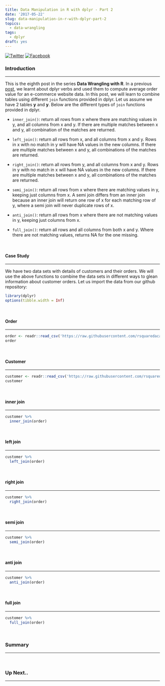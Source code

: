 ```yaml
---
title: Data Manipulation in R with dplyr - Part 2
date: '2017-05-22'
slug: data-manipulation-in-r-with-dplyr-part-2
topics:
  - data-wrangling
tags:
  - dplyr
draft: yes
---
```


[![Twitter](http://i.imgur.com/tXSoThF.png)](https://twitter.com/login?redirect_after_login=%2Fhome%3Fstatus)
[![Facebook](http://i.imgur.com/P3YfQoD.png)](https://www.facebook.com/sharer/sharer.php?u=)

### Introduction

<hr>

This is the eighth post in the series **Data Wrangling with R**. In a previous [post](http://www.rsquaredacademy.com/blog/post/data-manipulation-in-r-with-dplyr-part-1/), we learnt about dplyr verbs and used them to compute average order value for an e-commerce website data. In this post, we will learn to combine tables using different `join` functions provided in dplyr. Let us assume we have 2 tables **y** and **y**. Below are the different types of `join` functions provided in dplyr.


- `inner_join()`: return all rows from x where there are matching values in y, and all columns from x and y. If there are multiple matches between x and y, all combination of the matches are returned.

- `left_join()`: return all rows from x, and all columns from x and y. Rows in x with no match in y will have NA values in the new columns. If there are multiple matches between x and y, all combinations of the matches are returned.

- `right_join()`: return all rows from y, and all columns from x and y. Rows in y with no match in x will have NA values in the new columns. If there are multiple matches between x and y, all combinations of the matches are returned.

- `semi_join()`: return all rows from x where there are matching values in y, keeping just columns from x. A semi join differs from an inner join because an inner join will return one row of x for each matching row of y, where a semi join will never duplicate rows of x.

- `anti_join()`: return all rows from x where there are not matching values in y, keeping just columns from x.

- `full_join()`: return all rows and all columns from both x and y. Where there are not matching values, returns NA for the one missing.

<br>

#### Case Study

<hr>

We have two data sets with details of customers and their orders. We will use the above functions to combine the data sets in different ways to glean information about customer orders. Let us import the data from our github repository:


```r
library(dplyr)
options(tibble.width = Inf)
```

<br>

#### Order

<hr>

```r
order <- readr::read_csv('https://raw.githubusercontent.com/rsquaredacademy/datasets/master/order.csv')
order
```

<br>

#### Customer

<hr>

```r
customer <- readr::read_csv('https://raw.githubusercontent.com/rsquaredacademy/datasets/master/customer.csv')
customer
```

<br>

#### inner join

<hr>

```r
customer %>%
  inner_join(order)
```

<br>

#### left join

<hr>

```r
customer %>%
  left_join(order)
```

<br>

#### right join

<hr>

```r
customer %>%
  right_join(order)
```

<br>

#### semi join

<hr>

```r
customer %>%
  semi_join(order)
```

<br>

#### anti join

<hr>

```r
customer %>%
  anti_join(order)
```

<br>

#### full join

<hr>

```r
customer %>%
  full_join(order)
```

<br>

### Summary

<hr>

<br>

### Up Next..

<hr>

<br>